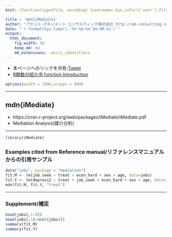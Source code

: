 ```yaml
---
knit: (function(inputFile, encoding) {username<-Sys.info()['user'];fileName<-'defaultPath.csv';pathToFile <-paste0('C:/Users/',username,'/Desktop/pathToCSV/');setwd(pathToFile);buf0<-read.csv(fileName,header = F,skip = 0,stringsAsFactor = F,check.names = F,fileEncoding = 'utf-8');htmlName<-'iMediate';rmarkdown::render(inputFile,encoding = encoding,output_file = paste0('C:/Users/',username,buf0[2,1],'charts/','am-consulting.co.jp-',htmlName,'.html')) })

title : 'mdn{iMediate}'
author: "アセット･マネジメント･コンサルティング株式会社 http://am-consulting.co.jp"
date: "`r format(Sys.time(),'%Y-%m-%d %H:%M:%S')`"
output: 
  html_document:
    fig_width: 10
    keep_md: no
    md_extensions: -ascii_identifiers
---
```

<link href="http://knowledgevault.saecanet.com/components/rmarkdown-html.css" rel="stylesheet">
<script src="http://knowledgevault.saecanet.com/components/JavascriptCode.js"></script>
<style>.main-container {max-width:1000px;}</style>

- 本ページへのリンクを共有:<a href="https://twitter.com/share" class="twitter-share-button" data-via="AMC2_Japan" data-size="large">Tweet</a> <script>!function(d,s,id){var js,fjs=d.getElementsByTagName(s)[0],p=/^http:/.test(d.location)?'http':'https';if(!d.getElementById(id)){js=d.createElement(s);js.id=id;js.src=p+'://platform.twitter.com/widgets.js';fjs.parentNode.insertBefore(js,fjs);}}(document, 'script', 'twitter-wjs');</script>
- <a href="http://olive.saecanet.com/p/r.html" target="_blank">R関数の紹介/R function Introduction</a>

```r
options(width = 1000,scipen = 999)
```

***
## mdn{iMediate}
- https://cran.r-project.org/web/packages/iMediate/iMediate.pdf
- Mediation Analysis(媒介分析)

***

```r
library(iMediate)
```

### Examples cited from Reference manual/リファレンスマニュアルからの引用サンプル

```r
data("jobs", package = "mediation")
fit.M <- lm(job_seek ~ treat + econ_hard + sex + age, data=jobs)
fit.Y <- lm(depress2 ~ treat + job_seek + econ_hard + sex + age, data=jobs)
mdn(fit.M, fit.Y, "treat")
```

***
### Supplement/補足

```r
head(jobs[,1:9])
head(jobs[,10:ncol(jobs)])
summary(fit.M)
summary(fit.Y)
```

<script>MakeNegative();</script>
<script>
  (function(i,s,o,g,r,a,m){i['GoogleAnalyticsObject']=r;i[r]=i[r]||function(){
  (i[r].q=i[r].q||[]).push(arguments)},i[r].l=1*new Date();a=s.createElement(o),
  m=s.getElementsByTagName(o)[0];a.async=1;a.src=g;m.parentNode.insertBefore(a,m)
  })(window,document,'script','https://www.google-analytics.com/analytics.js','ga');

  ga('create', 'UA-3077339-5', 'auto');
  ga('send', 'pageview');

</script>
